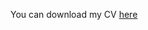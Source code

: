 You can download my CV [here](https://drive.google.com/file/d/1mJkAlZlIQuV1oSIAJ5WBwAK0bwxqF4a0/view?usp=drive_link)